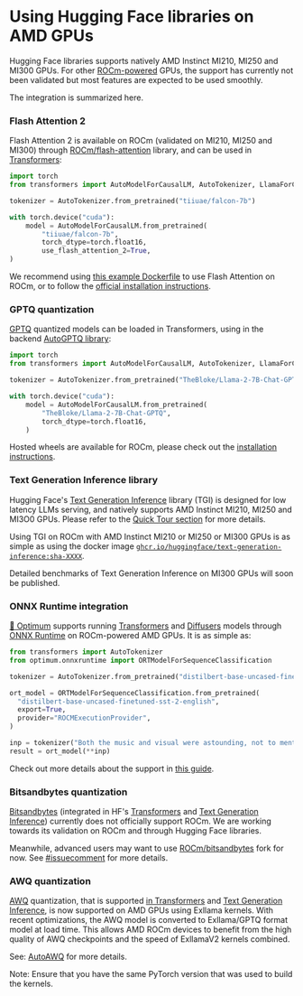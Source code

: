 <!--Copyright 2023 The HuggingFace Team. All rights reserved.
Licensed under the MIT License.
-->

# Using Hugging Face libraries on AMD GPUs

Hugging Face libraries supports natively AMD Instinct MI210, MI250 and MI300 GPUs. For other [ROCm-powered](https://rocm.docs.amd.com/projects/install-on-linux/en/latest/reference/system-requirements.html#supported-gpus) GPUs, the support has currently not been validated but most features are expected to be used smoothly.

The integration is summarized here.

### Flash Attention 2

Flash Attention 2 is available on ROCm (validated on MI210, MI250 and MI300) through [ROCm/flash-attention](https://github.com/ROCm/flash-attention) library, and can be used in [Transformers](https://huggingface.co/docs/transformers/perf_infer_gpu_one#flashattention-2):

```python
import torch
from transformers import AutoModelForCausalLM, AutoTokenizer, LlamaForCausalLM

tokenizer = AutoTokenizer.from_pretrained("tiiuae/falcon-7b")

with torch.device("cuda"):
    model = AutoModelForCausalLM.from_pretrained(
        "tiiuae/falcon-7b",
        torch_dtype=torch.float16,
        use_flash_attention_2=True,
)
```

We recommend using [this example Dockerfile](https://github.com/huggingface/optimum-amd/blob/main/docker/transformers-pytorch-amd-gpu-flash/Dockerfile) to use Flash Attention on ROCm, or to follow the [official installation instructions](https://github.com/ROCm/flash-attention#amd-gpurocm-support).

### GPTQ quantization

[GPTQ](https://arxiv.org/abs/2210.17323) quantized models can be loaded in Transformers, using in the backend [AutoGPTQ library](https://github.com/PanQiWei/AutoGPTQ):

```python
import torch
from transformers import AutoModelForCausalLM, AutoTokenizer, LlamaForCausalLM

tokenizer = AutoTokenizer.from_pretrained("TheBloke/Llama-2-7B-Chat-GPTQ")

with torch.device("cuda"):
    model = AutoModelForCausalLM.from_pretrained(
        "TheBloke/Llama-2-7B-Chat-GPTQ",
        torch_dtype=torch.float16,
    )
```

Hosted wheels are available for ROCm, please check out the [installation instructions](https://github.com/PanQiWei/AutoGPTQ#installation).

### Text Generation Inference library

Hugging Face's [Text Generation Inference](https://huggingface.co/docs/text-generation-inference/index) library (TGI) is designed for low latency LLMs serving, and natively supports AMD Instinct MI210, MI250 and MI3O0 GPUs. Please refer to the [Quick Tour section](https://huggingface.co/docs/text-generation-inference/quicktour) for more details.

Using TGI on ROCm with AMD Instinct MI210 or MI250 or MI300 GPUs is as simple as using the docker image [`ghcr.io/huggingface/text-generation-inference:sha-XXXX`](https://huggingface.co/docs/text-generation-inference/quicktour).

Detailed benchmarks of Text Generation Inference on MI300 GPUs will soon be published.

### ONNX Runtime integration

[🤗 Optimum](https://huggingface.co/docs/optimum/onnxruntime/quickstart) supports running [Transformers](https://github.com/huggingface/transformers) and [Diffusers](https://github.com/huggingface/diffusers) models through [ONNX Runtime](https://onnxruntime.ai/) on ROCm-powered AMD GPUs. It is as simple as:

```python
from transformers import AutoTokenizer
from optimum.onnxruntime import ORTModelForSequenceClassification

tokenizer = AutoTokenizer.from_pretrained("distilbert-base-uncased-finetuned-sst-2-english")

ort_model = ORTModelForSequenceClassification.from_pretrained(
  "distilbert-base-uncased-finetuned-sst-2-english",
  export=True,
  provider="ROCMExecutionProvider",
)

inp = tokenizer("Both the music and visual were astounding, not to mention the actors performance.", return_tensors="np")
result = ort_model(**inp)
```

Check out more details about the support in [this guide](https://huggingface.co/docs/optimum/onnxruntime/usage_guides/amdgpu).

### Bitsandbytes quantization

[Bitsandbytes](https://github.com/TimDettmers/bitsandbytes) (integrated in HF's [Transformers](https://huggingface.co/docs/transformers/perf_infer_gpu_one#bitsandbytes) and [Text Generation Inference](https://huggingface.co/docs/text-generation-inference/conceptual/quantization#quantization-with-bitsandbytes)) currently does not officially support ROCm. We are working towards its validation on ROCm and through Hugging Face libraries.

Meanwhile, advanced users may want to use [ROCm/bitsandbytes](https://github.com/ROCm/bitsandbytes/tree/rocm_enabled) fork for now. See [#issuecomment](https://github.com/TimDettmers/bitsandbytes/pull/756#issuecomment-2067761175) for more details.

### AWQ quantization

[AWQ](https://arxiv.org/abs/2306.00978) quantization, that is supported [in Transformers](https://huggingface.co/docs/transformers/main_classes/quantization#awq-integration) and [Text Generation Inference](https://huggingface.co/docs/text-generation-inference/basic_tutorials/preparing_model#quantization), is now supported on AMD GPUs using Exllama kernels. With recent optimizations, the AWQ model is converted to Exllama/GPTQ format model at load time. This allows AMD ROCm devices to benefit from the high quality of AWQ checkpoints and the speed of ExllamaV2 kernels combined.

See: [AutoAWQ](https://github.com/casper-hansen/AutoAWQ/pull/313) for more details.

Note: Ensure that you have the same PyTorch version that was used to build the kernels.
